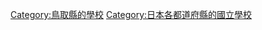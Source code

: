 {{日本行政區劃分類導航|的國立學校}}

[[Category:鳥取縣的學校|Category:鳥取縣的學校]]
[[Category:日本各都道府縣的國立學校|Category:日本各都道府縣的國立學校]]